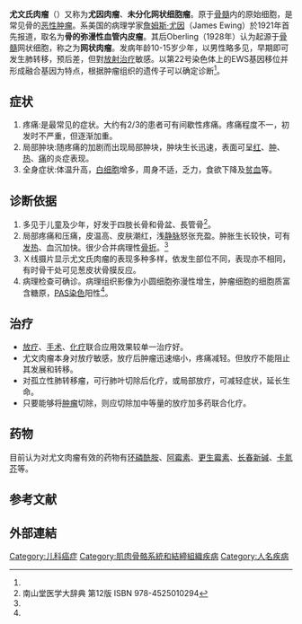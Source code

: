 {{medical}}
{{Infobox disease 
 | Name            = 尤文氏肉瘤
 | Image           = Ewing sarcoma - PAS - very high mag.jpg
 | Caption         = PAS染色后的Ewing肉瘤组织图像
 | DiseasesDB      = 4604 
 | ICD10           = {{ICD10|C|41|9|c|41}}
 | ICD9            = {{ICD9|170.9}} 
 | ICDO            = {{ICDO|9260|3}}  
 | OMIM            = 133450 
 | MedlinePlus     = 001302 
 | eMedicineSubj   = ped 
 | eMedicineTopic  = 2589 
 | MeshID          = D012512 
}}

'''尤文氏肉瘤'''（{{Lang-en|Ewing's sarcoma}}）又称为'''尤因肉瘤'''、'''未分化网状细胞瘤'''。原于[[骨髓|骨髓]]内的原始细胞，是常见骨的[[恶性肿瘤|恶性肿瘤]]。系美国的病理学家[[詹姆斯·尤因|詹姆斯·尤因]]（James Ewing）於1921年首先报道，取名为'''骨的弥漫性血管内皮瘤'''。其后Oberling（1928年）认为起源于[[骨髓|骨髓]]网状细胞，称之为'''网状肉瘤'''。发病年龄10-15岁少年，以男性略多见，早期即可发生肺转移，预后差，但對[[放射治疗|放射治疗]]敏感。以第22号染色体上的EWS基因移位并形成融合基因为特点，根据肿瘤组织的遗传子可以确定诊断<ref name="nanzan"/>。

== 症状==
#疼痛:是最常见的症状。大约有2/3的患者可有间歇性疼痛。疼痛程度不一，初发时不严重，但逐渐加重。
#局部肿块:随疼痛的加剧而出现局部肿块，肿块生长迅速，表面可呈[[红|红]]、[[肿|肿]]、[[热|热]]、[[痛|痛]]的炎症表现。
#全身症状:体温升高，[[白细胞|白细胞]]增多，周身不适，乏力，食欲下降及[[贫血|贫血]]等。
==诊断依据==
#多见于儿童及少年，好发于四肢长骨和骨盆、長管骨<ref name="nanzan">南山堂医学大辞典 第12版 ISBN 978-4525010294</ref>。
#局部疼痛和压痛，皮温高、皮肤潮红，浅[[静脉|静脉]]怒张充盈。肿胀生长较快，可有[[发热|发热]]、血沉加快。很少合并病理性[[骨折|骨折]]。<ref name="nanzan"/>
#Ｘ线摄片显示尤文氏肉瘤的表现多种多样，依发生部位不同，表现亦不相同，有时骨干处可见葱皮状骨膜反应。
#病理检查可确诊。病理组织影像为小圆细胞弥漫性增生，肿瘤细胞的细胞质富含糖原，[[PAS染色|PAS染色]]阳性<ref name="nanzan"/>。

==治疗==
*[[放疗|放疗]]、[[手术|手术]]、[[化疗|化疗]]联合应用效果较单一治疗好。
*尤文肉瘤本身对放疗敏感，放疗后肿瘤迅速缩小，疼痛减轻。但放疗不能阻止其发展和转移。
*对孤立性肺转移瘤，可行肺叶切除后化疗，或局部放疗，可减轻症状，延长生命。
*只要能够将[[肿瘤|肿瘤]]切除，则应切除加中等量的放疗加多药联合化疗。
==药物==
目前认为对尤文肉瘤有效的药物有[[环磷酰胺|环磷酰胺]]、[[阿霉素|阿霉素]]、[[更生霉素|更生霉素]]、[[长春新碱|长春新碱]]、[[卡氮芥|卡氮芥]]等。

==参考文献==
{{reflist}}

== 外部連結 ==

{{染色體異常}}

[[Category:儿科癌症|Category:儿科癌症]]
[[Category:肌肉骨骼系統和結締組織疾病|Category:肌肉骨骼系統和結締組織疾病]]
[[Category:人名疾病|Category:人名疾病]]